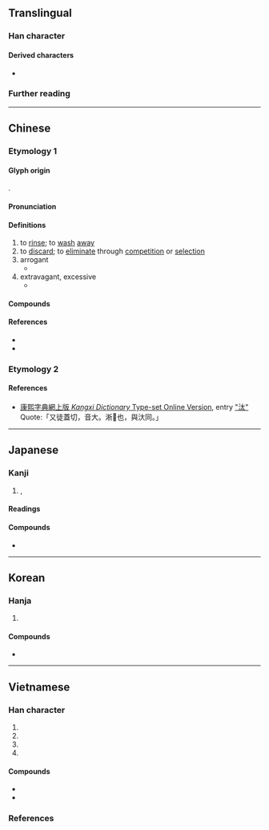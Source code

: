 {{character info}}
==Translingual==

===Han character===
{{Han char|rn=85|rad=水|as=04|sn=7|four=34130|canj=EKI|ids=⿰氵太}}

====Derived characters====
* {{l|mul|㳲}}

===Further reading===
{{Han ref|kx=0607.180|dkj=17160|dj=1001.050|hdz=31560.060|uh=6C70}}

----

==Chinese==
{{zh-forms|alt=汏,汱,溙}}

===Etymology 1===

====Glyph origin====
{{Han etym}}
{{Han compound|水|alt1=氵|太|c1=s|t1=water|c2=p|ls=psc}}.

====Pronunciation====
{{zh-pron
|m=tài
|c=taai3
|mn=thài/xm,zz:tāi/thōa
|mn_note=thài/tāi - literary; thōa - vernacular
|mc=y
|oc=y
|cat=v
}}

====Definitions====
{{zh-hanzi}}

# to [[rinse]]; to [[wash]] [[away]]
# to [[discard]]; to [[eliminate]] through [[competition]] or [[selection]]
# arrogant
#* {{zh-x|伯-石 之 汰 也，一 為{wéi}-禮 於 晉，猶 荷{hè} 其 祿。|As '''overreaching''' as he had been, Gongsun Duan [Boshi] nevertheless managed with one good performance of ritual in Jin to come away laden with rewards.|ref=Zuozhuan-D}}
# extravagant, excessive
#* {{zh-x|皆 所以 示 諸侯 汰 也，諸侯 所-由 棄 命 也。今 君 以 汰，無 乃 不-濟 乎？|In each case the ceremonies became occasions on which they displayed their '''excesses''' to the princes and were the reason the princes ignored their commands. Now that you are acting '''excessively''', is it not the case that you will fail to prevail?|ref=Zuozhuan-D}}

====Compounds====
{{zh-der|單淘汰|天然淘汰|刪汰|甄汰|汰換|淘汰|洮汰|汰舊換新|沙汰|汰侈|淘汰賽|裁汰|鐫汰|除汰|自然淘汰|優勝劣汰}}

====References====
* {{R:yue:Hanzi}}
* {{R:twedu|A02147}}

===Etymology 2===
{{zh-see|汏|v}}

====References====
* [http://www.kangxizidian.com 康熙字典網上版 ''Kangxi Dictionary'' Type-set Online Version], entry [https://www.kangxizidian.com/kxhans/%E6%B1%B0 "汰"] Quote:「又徒蓋切，音大。淅𤄒也，與汏同。」

----

==Japanese==

===Kanji===
{{ja-kanji|grade=|rs=水04}}

# {{l|en|scour}}, {{l|en|wash}} {{l|en|out}}
<!--NOT "selection", "luxury", etc.-->

====Readings====
{{ja-readings
|goon=たい
|kanon=たい
|kanyoon=た
|kun=おご-る, に-ごる, よな-げる, ゆ-る
}}

====Compounds====
* {{ja-r|沙%汰|さ%た}}

----

==Korean==

===Hanja===
{{ko-hanja|일다|일|태}}

# {{hanja form of|태|[[scour]], [[wash out]]}}

====Compounds====
* {{ko-l|산사태|[[landslide]]|山沙汰}}

----

==Vietnamese==

===Han character===
{{vi-readings|rs=水04
|hanviet=thái-tdcndg;tdcntd;bonet, thải-tdcndg;gdhn
|phienthiet=他蓋 tha cái
|nom=thảy-tdcndg;tdcntd;gdhn;bonet;genibrel;taberd, thãi-tdcndg;gdhn;btcn;genibrel, thải-tdcndg;btcn, sưởi-tdcndg, thẩy-gdhn
}}

# {{han tu form of|thái|to [[wash]]; to [[clean]]}}
# {{han tu form of|thải|to [[discard]]; to [[eliminate]]}}
# {{Nom form of|thảy|[[without exception]]; [[to the last]]}}
# {{Nom form of|thãi|{{n-g|used in {{vi-l|thừa thãi||[[excessive]]; [[redundant]]}}}}}}

====Compounds====
* {{vi-l|淘汰|đào thải}}
* {{vi-l|沙汰|sa thải}}

===References===
<references/>